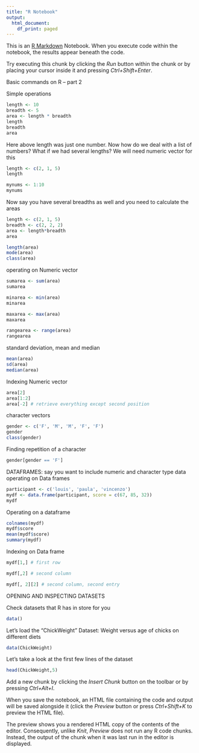 ```yaml
---
title: "R Notebook"
output:
  html_document:
    df_print: paged
---
```


This is an [R Markdown](http://rmarkdown.rstudio.com) Notebook. When you execute code within the notebook, the results appear beneath the code. 

Try executing this chunk by clicking the *Run* button within the chunk or by placing your cursor inside it and pressing *Ctrl+Shift+Enter*. 

Basic commands on R -- part 2

Simple operations
```r
length <- 10
breadth <- 5
area <- length * breadth
length
breadth
area
```
Here above length was just one number. 
Now how do we deal with a list of numbers? What if we had several lengths? 
We will need numeric vector for this
```r
length <- c(2, 1, 5)
length

mynums <- 1:10
mynums
```
Now say you have several breadths as well and you need to calculate the areas
```r
length <- c(2, 1, 5)
breadth <- c(2, 2, 2)
area <- length*breadth
area
```


```r
length(area)
mode(area)
class(area)
```

operating on Numeric vector
```r
sumarea <- sum(area)
sumarea

minarea <- min(area)
minarea

maxarea <- max(area)
maxarea

rangearea <- range(area)
rangearea
```


standard deviation, mean and median 
```r
mean(area)
sd(area)
median(area)
```


Indexing Numeric vector
```r
area[2]
area[1:2]	
area[-2] # retrieve everything except second position
```


character vectors
```r
gender <- c('F', 'M', 'M', 'F', 'F')
gender
class(gender)
```



Finding repetition of a character
```r
gender[gender == 'F']
```

DATAFRAMES: say you want to include numeric and character type data 
operating on Data frames
```r
participant <- c('louis', 'paula', 'vincenzo')
mydf <- data.frame(participant, score = c(67, 85, 32)) 
mydf
```

Operating on a dataframe
```r
colnames(mydf)
mydf$score
mean(mydf$score)
summary(mydf)
```

Indexing on Data frame
```r
mydf[1,] # first row

mydf[,2] # second column

mydf[, 2][2] # second column, second entry

```


OPENING AND INSPECTING DATASETS

Check datasets that R has in store for you
```r
data()
```

Let's load the "ChickWeight" Dataset: Weight versus age of chicks on different diets
```r
data(ChickWeight)
```

Let's take a look at the first few lines of the dataset
```r
head(ChickWeight,5)
```





Add a new chunk by clicking the *Insert Chunk* button on the toolbar or by pressing *Ctrl+Alt+I*.

When you save the notebook, an HTML file containing the code and output will be saved alongside it (click the *Preview* button or press *Ctrl+Shift+K* to preview the HTML file).

The preview shows you a rendered HTML copy of the contents of the editor. Consequently, unlike *Knit*, *Preview* does not run any R code chunks. Instead, the output of the chunk when it was last run in the editor is displayed.
